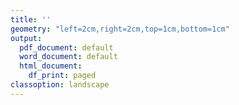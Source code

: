 ```yaml
---
title: ''
geometry: "left=2cm,right=2cm,top=1cm,bottom=1cm"
output:
  pdf_document: default
  word_document: default
  html_document:
    df_print: paged
classoption: landscape
---
```

\pagenumbering{gobble}
\begin{center}
\includegraphics[height=4cm]{templates/logo.png}
\hfill
\includegraphics[height=4cm]{templates/logo2.png} \\
\bigskip
{\Huge\bf Certificado de participación } \\
\bigskip
{\Huge <<Ponente>> } \\
{\Large\bf <<Afiliacion>>} \\
\bigskip
\bigskip
{\Large ha participado en:}
{\Large <<ACTO>> - <<GRUPO>>} \\
{\Large con la comunicación <<Tipo>> titulada:} \\
\bigskip
\bigskip
{\Huge\bf <<Titulo>> } \\
\bigskip
\bigskip
{\Large con fecha de <<Fecha>> y una duración de <<HORAS>> hora(s).} \\
\bigskip
\bigskip
{\Large Firmado por:}\\
\bigskip
\includegraphics[height=2cm]{templates/firma.jpg}\\
{\Large <<FIRMANTE>>}\\
{\Large <<PUESTO>>}\\

\end{center}
